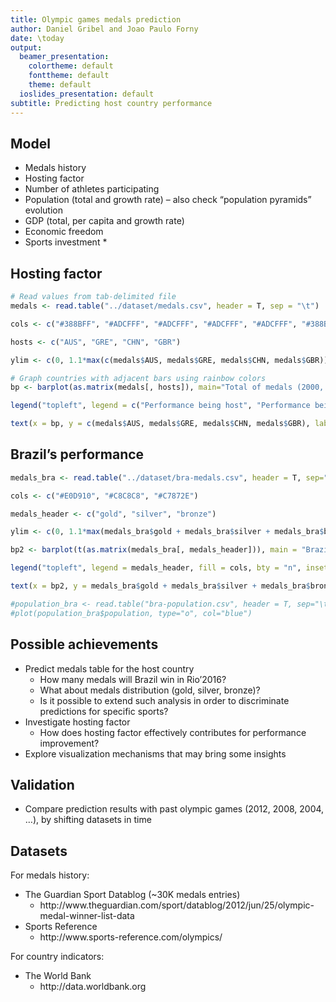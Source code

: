 ```yaml
---
title: Olympic games medals prediction
author: Daniel Gribel and Joao Paulo Forny
date: \today
output:
  beamer_presentation:
    colortheme: default
    fonttheme: default
    theme: default
  ioslides_presentation: default
subtitle: Predicting host country performance
---
```


## Model

- Medals history
- Hosting factor
- Number of athletes participating
- Population (total and growth rate) -- also check "population pyramids" evolution
- GDP (total, per capita and growth rate)
- Economic freedom
- Sports investment *

## Hosting factor
```r
# Read values from tab-delimited file 
medals <- read.table("../dataset/medals.csv", header = T, sep = "\t")

cols <- c("#388BFF", "#ADCFFF", "#ADCFFF", "#ADCFFF", "#ADCFFF", "#388BFF", "#ADCFFF", "#ADCFFF", "#ADCFFF", "#ADCFFF", "#388BFF", "#ADCFFF", "#ADCFFF", "#ADCFFF", "#ADCFFF", "#388BFF")

hosts <- c("AUS", "GRE", "CHN", "GBR")

ylim <- c(0, 1.1*max(c(medals$AUS, medals$GRE, medals$CHN, medals$GBR)))

# Graph countries with adjacent bars using rainbow colors
bp <- barplot(as.matrix(medals[, hosts]), main="Total of medals (2000, 2004, 2008, 2012)", ylab = "# Medals", beside = TRUE, col = cols, border = NA, space = c(0.1,1), ylim = ylim)

legend("topleft", legend = c("Performance being host", "Performance being visitor"), fill = c("#388BFF", "#ADCFFF"), bty = "n", inset = 0.03)

text(x = bp, y = c(medals$AUS, medals$GRE, medals$CHN, medals$GBR), label = c(medals$AUS, medals$GRE, medals$CHN, medals$GBR), pos = 3, cex = 0.8, col = "#666666")
```

## Brazil's performance
```r
medals_bra <- read.table("../dataset/bra-medals.csv", header = T, sep="\t")

cols <- c("#E0D910", "#C8C8C8", "#C7872E")

medals_header <- c("gold", "silver", "bronze")

ylim <- c(0, 1.1*max(medals_bra$gold + medals_bra$silver + medals_bra$bronze))

bp2 <- barplot(t(as.matrix(medals_bra[, medals_header])), main = "Brazil medals distribution (1920 - 2012)", ylab = "# Medals", beside = FALSE, col = cols, border = NA, space = 0.2, names.arg = medals_bra$year, las = 2, ylim = ylim)

legend("topleft", legend = medals_header, fill = cols, bty = "n", inset = 0.03)

text(x = bp2, y = medals_bra$gold + medals_bra$silver + medals_bra$bronze, label = medals_bra$gold + medals_bra$silver + medals_bra$bronze, pos = 3, cex = 0.8, col = "#666666")

#population_bra <- read.table("bra-population.csv", header = T, sep="\t")
#plot(population_bra$population, type="o", col="blue")

```

## Possible achievements

- Predict medals table for the host country
    + How many medals will Brazil win in Rio'2016?
    + What about medals distribution (gold, silver, bronze)?
    + Is it possible to extend such analysis in order to discriminate predictions for specific sports?
- Investigate hosting factor
    + How does hosting factor effectively contributes for performance improvement?
- Explore visualization mechanisms that may bring some insights

## Validation

- Compare prediction results with past olympic games (2012, 2008, 2004, ...), by shifting datasets in time

## Datasets

For medals history:

- The Guardian Sport Datablog (~30K medals entries)
    + http://www.theguardian.com/sport/datablog/2012/jun/25/olympic-medal-winner-list-data

- Sports Reference
    + http://www.sports-reference.com/olympics/

For country indicators:

- The World Bank
    + http://data.worldbank.org